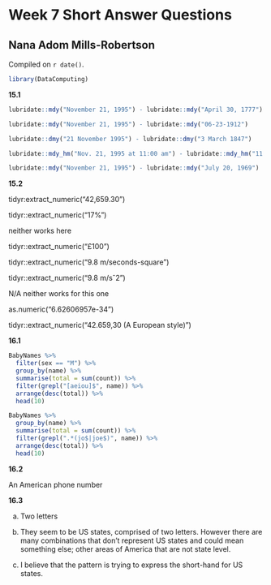 # Week 7 Short Answer Questions

## Nana Adom Mills-Robertson

<!-- leave this material as is -->
Compiled on `r date()`.

```r
library(DataComputing)
```
<!-- put your content after this line -->
**15.1**
```r
lubridate::mdy("November 21, 1995") - lubridate::mdy("April 30, 1777")

lubridate::mdy("November 21, 1995") - lubridate::mdy("06-23-1912")

lubridate::dmy("21 November 1995") - lubridate::dmy("3 March 1847")

lubridate::mdy_hm("Nov. 21, 1995 at 11:00 am") - lubridate::mdy_hm("11 am on Nov. 11th, 1918 at 11:00 am")

lubridate::mdy("November 21, 1995") - lubridate::mdy("July 20, 1969")
```

**15.2**

tidyr:extract_numeric("42,659.30")

tidyr::extract_numeric("17%")

neither works here

tidyr::extract_numeric("£100")

tidyr::extract_numeric("9.8 m/seconds-square")

tidyr::extract_numeric("9.8 m/sˆ2")

N/A neither works for this one

as.numeric("6.62606957e-34")

tidyr::extract_numeric("42.659,30 (A European style)")

**16.1**

```r
BabyNames %>%
  filter(sex == "M") %>%
  group_by(name) %>%
  summarise(total = sum(count)) %>%
  filter(grepl("[aeiou]$", name)) %>%
  arrange(desc(total)) %>%
  head(10)
```

```r
BabyNames %>%
  group_by(name) %>%
  summarise(total = sum(count)) %>%
  filter(grepl(".*(jo$|joe$)", name)) %>% 
  arrange(desc(total)) %>%
  head(10)
```


**16.2**

An American phone number

**16.3**

a. Two letters

b. They seem to be US states, comprised of two letters. However there are many combinations that don't represent US states and could mean something else; other areas of America that are not state level. 

c. I believe that the pattern is trying to express the short-hand for US states. 



 